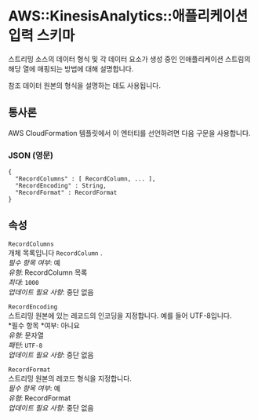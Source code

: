 # AWS::KinesisAnalytics::애플리케이션 입력 스키마

스트리밍 소스의 데이터 형식 및 각 데이터 요소가 생성 중인 인애플리케이션 스트림의 해당 열에 매핑되는 방법에 대해 설명합니다.

참조 데이터 원본의 형식을 설명하는 데도 사용됩니다.

## 통사론

AWS CloudFormation 템플릿에서 이 엔터티를 선언하려면 다음 구문을 사용합니다.

### JSON (영문)

```
{
  "RecordColumns" : [ RecordColumn, ... ],
  "RecordEncoding" : String,
  "RecordFormat" : RecordFormat
}
```

## 속성

`RecordColumns`  
개체 목록입니다 `RecordColumn` .  
_필수 항목 여부_: 예  
_유형_: RecordColumn 목록  
_최대_: `1000`  
_업데이트 필요 사항_: 중단 없음

`RecordEncoding`  
스트리밍 원본에 있는 레코드의 인코딩을 지정합니다. 예를 들어 UTF-8입니다.  
*필수 항목 *여부: 아니요  
_유형_: 문자열  
_패턴_: `UTF-8`  
_업데이트 필요 사항_: 중단 없음

`RecordFormat`  
스트리밍 원본의 레코드 형식을 지정합니다.  
_필수 항목 여부_: 예  
_유형_: RecordFormat  
_업데이트 필요 사항_: 중단 없음

